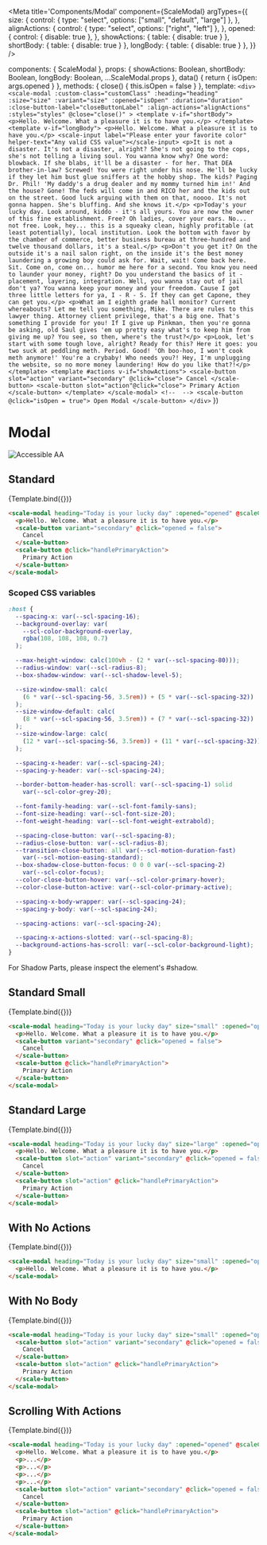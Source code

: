 
<Meta
  title='Components/Modal'
  component={ScaleModal}
  argTypes={{
    size: {
      control: {
        type: "select",
        options: ["small", "default", "large"]
      },
    },
    alignActions: {
      control: {
        type: "select",
        options: ["right", "left"]
      },
    },
    opened: {
      control: {
        disable: true
      },
    },
    showActions: {
      table: {
        disable: true
      }
    },
    shortBody: {
      table: {
        disable: true
      }
    },
    longBody: {
      table: {
        disable: true
      }
    },
  }}
/>

  components: { ScaleModal },
  props: {
    showActions: Boolean,
    shortBody: Boolean,
    longBody: Boolean,
    ...ScaleModal.props
  },
  data() {
    return {
      isOpen: args.opened
    }
  },
  methods: {
    close() {
      this.isOpen = false
    }
  },
  template: `
    <div>
      <scale-modal
        :custom-class="customClass"
        :heading="heading"
        :size="size"
        :variant="size"
        :opened="isOpen"
        :duration="duration"
        :close-button-label="closeButtonLabel"
        :align-actions="alignActions"
        :styles="styles"
        @close="close()"
      >
        <template v-if="shortBody">
          <p>Hello. Welcome. What a pleasure it is to have you.</p>
        </template>
        <template v-if="longBody">
          <p>Hello. Welcome. What a pleasure it is to have you.</p>
          <scale-input label="Please enter your favorite color" helper-text="Any valid CSS value"></scale-input>
          <p>It is not a disaster. It's not a disaster, alright? She's not going to the cops, she's not telling a living soul. You wanna know why? One word: blowback. If she blabs, it'll be a disaster - for her. That DEA brother-in-law? Screwed! You were right under his nose. He'll be lucky if they let him bust glue sniffers at the hobby shop. The kids? Paging Dr. Phil! 'My daddy's a drug dealer and my mommy turned him in!' And the house? Gone! The feds will come in and RICO her and the kids out on the street. Good luck arguing with them on that, noooo. It's not gonna happen. She's bluffing. And she knows it.</p>
          <p>Today's your lucky day. Look around, kiddo - it's all yours. You are now the owner of this fine establishment. Free? Oh ladies, cover your ears. No... not free. Look, hey... this is a squeaky clean, highly profitable (at least potentially), local institution. Look the bottom with favor by the chamber of commerce, better business bureau at three-hundred and twelve thousand dollars, it's a steal.</p>
          <p>Don't you get it? On the outside it's a nail salon right, on the inside it's the best money laundering a growing boy could ask for. Wait, wait! Come back here. Sit. Come on, come on... humor me here for a second. You know you need to launder your money, right? Do you understand the basics of it - placement, layering, integration. Well, you wanna stay out of jail don't ya? You wanna keep your money and your freedom. Cause I got three little letters for ya, I - R - S. If they can get Capone, they can get you.</p>
          <p>What am I eighth grade hall monitor? Current whereabouts? Let me tell you something, Mike. There are rules to this lawyer thing. Attorney client privilege, that's a big one. That's something I provide for you! If I give up Pinkman, then you're gonna be asking, old Saul gives 'em up pretty easy what's to keep him from giving me up? You see, so then, where's the trust?</p>
          <p>Look, let's start with some tough love, alright? Ready for this? Here it goes: you two suck at peddling meth. Period. Good! 'Oh boo-hoo, I won't cook meth anymore!' You're a crybaby! Who needs you?! Hey, I'm unplugging the website, so no more money laundering! How do you like that?!</p>
        </template>
        <template #actions v-if="showActions">
          <scale-button slot="action" variant="secondary" @click="close">
            Cancel
          </scale-button>
          <scale-button slot="action"@click="close">
            Primary Action
          </scale-button>
        </template>
      </scale-modal>
      <!--  -->
      <scale-button @click="isOpen = true">
        Open Modal
      </scale-button>
    </div>
  `
})

<div style={{display: 'inline-flex', alignItems: 'center', justifyContent: 'space-between', width: '100%'}}>
    <h1>Modal</h1>
    <img src="assets/aa.png" alt="Accessible AA" />
</div>

## Standard

<Canvas withSource="none">
  <Story
    name='Standard'
    args={{
      opened: false,
      showActions: true,
      shortBody: true
    }}
  >
    {Template.bind({})}
  </Story>
</Canvas>

<ArgsTable story='Standard' />

```html
<scale-modal heading="Today is your lucky day" :opened="opened" @scaleClose="opened = false">
  <p>Hello. Welcome. What a pleasure it is to have you.</p>
  <scale-button variant="secondary" @click="opened = false">
    Cancel
  </scale-button>
  <scale-button @click="handlePrimaryAction">
    Primary Action
  </scale-button>
</scale-modal>
```

### Scoped CSS variables

```css
:host {
  --spacing-x: var(--scl-spacing-16);
  --background-overlay: var(
    --scl-color-background-overlay,
    rgba(108, 108, 108, 0.7)
  );

  --max-height-window: calc(100vh - (2 * var(--scl-spacing-80)));
  --radius-window: var(--scl-radius-8);
  --box-shadow-window: var(--scl-shadow-level-5);

  --size-window-small: calc(
    (6 * var(--scl-spacing-56, 3.5rem)) + (5 * var(--scl-spacing-32))
  );
  --size-window-default: calc(
    (8 * var(--scl-spacing-56, 3.5rem)) + (7 * var(--scl-spacing-32))
  );
  --size-window-large: calc(
    (12 * var(--scl-spacing-56, 3.5rem)) + (11 * var(--scl-spacing-32))
  );

  --spacing-x-header: var(--scl-spacing-24);
  --spacing-y-header: var(--scl-spacing-24);

  --border-bottom-header-has-scroll: var(--scl-spacing-1) solid
    var(--scl-color-grey-20);

  --font-family-heading: var(--scl-font-family-sans);
  --font-size-heading: var(--scl-font-size-20);
  --font-weight-heading: var(--scl-font-weight-extrabold);

  --spacing-close-button: var(--scl-spacing-8);
  --radius-close-button: var(--scl-radius-8);
  --transition-close-button: all var(--scl-motion-duration-fast)
    var(--scl-motion-easing-standard);
  --box-shadow-close-button-focus: 0 0 0 var(--scl-spacing-2)
    var(--scl-color-focus);
  --color-close-button-hover: var(--scl-color-primary-hover);
  --color-close-button-active: var(--scl-color-primary-active);

  --spacing-x-body-wrapper: var(--scl-spacing-24);
  --spacing-y-body: var(--scl-spacing-24);

  --spacing-actions: var(--scl-spacing-24);

  --spacing-x-actions-slotted: var(--scl-spacing-8);
  --background-actions-has-scroll: var(--scl-color-background-light);
}
```

For Shadow Parts, please inspect the element's #shadow.

## Standard Small

<Canvas withSource="none">
  <Story
    name='Standard Small'
    args={{
      opened: false,
      size: 'small',
      showActions: true,
      shortBody: true
    }}
  >
    {Template.bind({})}
  </Story>
</Canvas>

```html
<scale-modal heading="Today is your lucky day" size="small" :opened="opened" @scaleClose="opened = false">
  <p>Hello. Welcome. What a pleasure it is to have you.</p>
  <scale-button variant="secondary" @click="opened = false">
    Cancel
  </scale-button>
  <scale-button @click="handlePrimaryAction">
    Primary Action
  </scale-button>
</scale-modal>
```

## Standard Large

<Canvas withSource="none">
  <Story
    name='Standard Large'
    args={{
      opened: false,
      size: 'large',
      showActions: true,
      shortBody: true
    }}
  >
    {Template.bind({})}
  </Story>
</Canvas>

```html
<scale-modal heading="Today is your lucky day" size="large" :opened="opened" @scaleClose="opened = false">
  <p>Hello. Welcome. What a pleasure it is to have you.</p>
  <scale-button slot="action" variant="secondary" @click="opened = false">
    Cancel
  </scale-button>
  <scale-button slot="action" @click="handlePrimaryAction">
    Primary Action
  </scale-button>
</scale-modal>
```

## With No Actions

<Canvas withSource="none">
  <Story
    name='No Actions'
    args={{
      opened: false,
      size: 'small',
      showActions: false,
      shortBody: true
    }}
  >
    {Template.bind({})}
  </Story>
</Canvas>

```html
<scale-modal heading="Today is your lucky day" size="small" :opened="opened" @scaleClose="opened = false">
  <p>Hello. Welcome. What a pleasure it is to have you.</p>
</scale-modal>
```

## With No Body

<Canvas withSource="none">
  <Story
    name='With No Body'
    args={{
      opened: false,
      size: 'small',
      showActions: true,
      shortBody: false
    }}
  >
    {Template.bind({})}
  </Story>
</Canvas>

```html
<scale-modal heading="Today is your lucky day" size="small" :opened="opened" @scaleClose="opened = false">
  <scale-button slot="action" variant="secondary" @click="opened = false">
    Cancel
  </scale-button>
  <scale-button slot="action" @click="handlePrimaryAction">
    Primary Action
  </scale-button>
</scale-modal>
```

## Scrolling With Actions

<Canvas withSource="none">
  <Story
    name='Scrolling With Actions'
    args={{
      opened: false,
      showActions: true,
      longBody: true,
    }}
  >
    {Template.bind({})}
  </Story>
</Canvas>

```html
<scale-modal heading="Today is your lucky day" :opened="opened" @scaleClose="opened = false">
  <p>Hello. Welcome. What a pleasure it is to have you.</p>
  <p>...</p>
  <p>...</p>
  <p>...</p>
  <p>...</p>
  <scale-button slot="action" variant="secondary" @click="opened = false">
    Cancel
  </scale-button>
  <scale-button slot="action" @click="handlePrimaryAction">
    Primary Action
  </scale-button>
</scale-modal>
```
